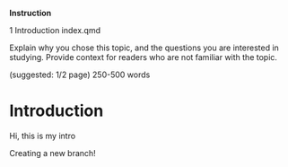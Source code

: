 ::: callout-note
**Instruction**

1 Introduction index.qmd

Explain why you chose this topic, and the questions you are interested in studying. Provide context for readers who are not familiar with the topic.

(suggested: 1/2 page) 250-500 words
:::

# Introduction

Hi, this is my intro

Creating a new branch!